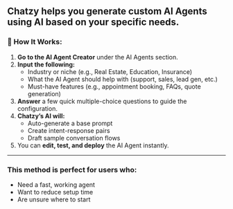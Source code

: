 ## Chatzy helps you generate custom AI Agents using AI based on your specific needs.

### 🧠 How It Works:

1. **Go to the AI Agent Creator** under the AI Agents section.
2. **Input the following:**
   - Industry or niche (e.g., Real Estate, Education, Insurance)
   - What the AI Agent should help with (support, sales, lead gen, etc.)
   - Must-have features (e.g., appointment booking, FAQs, quote generation)
3. **Answer** a few quick multiple-choice questions to guide the configuration.
4. **Chatzy’s AI will:**
   - Auto-generate a base prompt
   - Create intent-response pairs
   - Draft sample conversation flows
5. You can **edit, test, and deploy** the AI Agent instantly.

---

### This method is perfect for users who:

- Need a fast, working agent
- Want to reduce setup time
- Are unsure where to start